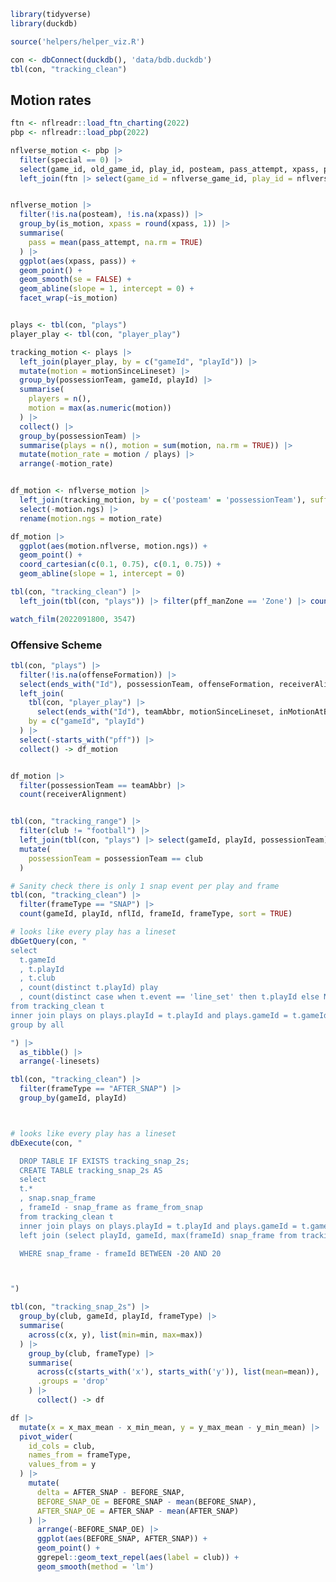 
```r
library(tidyverse)
library(duckdb)

source('helpers/helper_viz.R')

con <- dbConnect(duckdb(), 'data/bdb.duckdb')
tbl(con, "tracking_clean")
```


## Motion rates

```r
ftn <- nflreadr::load_ftn_charting(2022)
pbp <- nflreadr::load_pbp(2022)

nflverse_motion <- pbp |>
  filter(special == 0) |>
  select(game_id, old_game_id, play_id, posteam, pass_attempt, xpass, pass_oe) |>
  left_join(ftn |> select(game_id = nflverse_game_id, play_id = nflverse_play_id, is_motion))


nflverse_motion |>
  filter(!is.na(posteam), !is.na(xpass)) |>
  group_by(is_motion, xpass = round(xpass, 1)) |>
  summarise(
    pass = mean(pass_attempt, na.rm = TRUE)
  ) |>
  ggplot(aes(xpass, pass)) +
  geom_point() +
  geom_smooth(se = FALSE) +
  geom_abline(slope = 1, intercept = 0) +
  facet_wrap(~is_motion)



```


```r
plays <- tbl(con, "plays")
player_play <- tbl(con, "player_play")

tracking_motion <- plays |>
  left_join(player_play, by = c("gameId", "playId")) |>
  mutate(motion = motionSinceLineset) |>
  group_by(possessionTeam, gameId, playId) |>
  summarise(
    players = n(),
    motion = max(as.numeric(motion))
  ) |>
  collect() |>
  group_by(possessionTeam) |>
  summarise(plays = n(), motion = sum(motion, na.rm = TRUE)) |>
  mutate(motion_rate = motion / plays) |>
  arrange(-motion_rate)


df_motion <- nflverse_motion |>
  left_join(tracking_motion, by = c('posteam' = 'possessionTeam'), suffix = c('.nflverse', '.ngs')) |>
  select(-motion.ngs) |>
  rename(motion.ngs = motion_rate)

df_motion |>
  ggplot(aes(motion.nflverse, motion.ngs)) +
  geom_point() +
  coord_cartesian(c(0.1, 0.75), c(0.1, 0.75)) +
  geom_abline(slope = 1, intercept = 0)

```



```r
tbl(con, "tracking_clean") |>
  left_join(tbl(con, "plays")) |> filter(pff_manZone == 'Zone') |> count(gameId, playId, expectedPointsAdded) |> arrange(-expectedPointsAdded)

```


```r
watch_film(2022091800, 3547)
```

### Offensive Scheme

```r
tbl(con, "plays") |>
  filter(!is.na(offenseFormation)) |>
  select(ends_with("Id"), possessionTeam, offenseFormation, receiverAlignment, playAction, isDropback) |>
  left_join(
    tbl(con, "player_play") |>
      select(ends_with("Id"), teamAbbr, motionSinceLineset, inMotionAtBallSnap),
    by = c("gameId", "playId")
  ) |>
  select(-starts_with("pff")) |>
  collect() -> df_motion


df_motion |>
  filter(possessionTeam == teamAbbr) |>
  count(receiverAlignment)


tbl(con, "tracking_range") |>
  filter(club != "football") |>
  left_join(tbl(con, "plays") |> select(gameId, playId, possessionTeam)) |>
  mutate(
    possessionTeam = possessionTeam == club
  )

# Sanity check there is only 1 snap event per play and frame
tbl(con, "tracking_clean") |>
  filter(frameType == "SNAP") |>
  count(gameId, playId, nflId, frameId, frameType, sort = TRUE)

# looks like every play has a lineset
dbGetQuery(con, "
select
  t.gameId
  , t.playId
  , t.club
  , count(distinct t.playId) play
  , count(distinct case when t.event == 'line_set' then t.playId else NULL end) linesets
from tracking_clean t
inner join plays on plays.playId = t.playId and plays.gameId = t.gameId and plays.possessionTeam = t.club
group by all

") |>
  as_tibble() |>
  arrange(-linesets)

tbl(con, "tracking_clean") |>
  filter(frameType == "AFTER_SNAP") |>
  group_by(gameId, playId)



# looks like every play has a lineset
dbExecute(con, "

  DROP TABLE IF EXISTS tracking_snap_2s;
  CREATE TABLE tracking_snap_2s AS
  select
  t.*
  , snap.snap_frame
  , frameId - snap_frame as frame_from_snap
  from tracking_clean t
  inner join plays on plays.playId = t.playId and plays.gameId = t.gameId and plays.possessionTeam = t.club
  left join (select playId, gameId, max(frameId) snap_frame from tracking_clean where frameType = 'SNAP' group by all) snap on snap.playId = t.playId and snap.gameId = t.gameId

  WHERE snap_frame - frameId BETWEEN -20 AND 20



")

tbl(con, "tracking_snap_2s") |>
  group_by(club, gameId, playId, frameType) |>
  summarise(
    across(c(x, y), list(min=min, max=max))
  ) |>
    group_by(club, frameType) |>
    summarise(
      across(c(starts_with('x'), starts_with('y')), list(mean=mean)),
      .groups = 'drop'
    ) |>
      collect() -> df

df |>
  mutate(x = x_max_mean - x_min_mean, y = y_max_mean - y_min_mean) |>
  pivot_wider(
    id_cols = club,
    names_from = frameType,
    values_from = y
  ) |>
    mutate(
      delta = AFTER_SNAP - BEFORE_SNAP,
      BEFORE_SNAP_OE = BEFORE_SNAP - mean(BEFORE_SNAP),
      AFTER_SNAP_OE = AFTER_SNAP - mean(AFTER_SNAP)
    ) |>
      arrange(-BEFORE_SNAP_OE) |>
      ggplot(aes(BEFORE_SNAP, AFTER_SNAP)) +
      geom_point() +
      ggrepel::geom_text_repel(aes(label = club)) +
      geom_smooth(method = 'lm')
```
